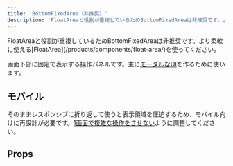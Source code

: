 ```yaml
---
title: 'BottomFixedArea（非推奨）'
description: 'FloatAreaと役割が重複しているためBottomFixedAreaは非推奨です。より柔軟に使えるFloatAreaを使ってください。'
---
```


<BaseColumn>
  <ResponseMessage type="warning">
    <span>FloatAreaと役割が重複しているためBottomFixedAreaは非推奨です。より柔軟に使える[FloatArea](/products/components/float-area/)を使ってください。</span>
  </ResponseMessage>
</BaseColumn>

画面下部に固定で表示する操作パネルです。主に[モーダルなUI](/products/design-patterns/modal-ui/)を作るために使います。

<ComponentStory name="BottomFixedArea" />

## モバイル

そのままレスポンシブに折り返して使うと表示領域を圧迫するため、モバイル向けに再設計が必要です。[1画面で複雑な操作をさせない](/products/design-patterns/mobile-friendly-layout/#h3-1)ように調整してください。

## Props

<ComponentPropsTable name="BottomFixedArea" />

